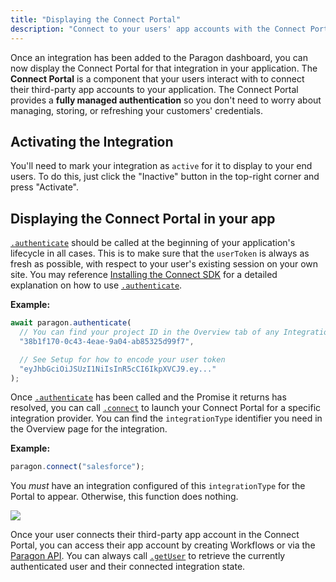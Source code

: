 ```yaml
---
title: "Displaying the Connect Portal"
description: "Connect to your users' app accounts with the Connect Portal"
---
```


Once an integration has been added to the Paragon dashboard, you can now display the Connect Portal for that integration in your application. The **Connect Portal** is a component that your users interact with to connect their third-party app accounts to your application. The Connect Portal provides a **fully managed authentication** so you don't need to worry about managing, storing, or refreshing your customers' credentials.

## Activating the Integration

You'll need to mark your integration as `active` for it to display to your end users. To do this, just click the "Inactive" button in the top-right corner and press "Activate".

## Displaying the Connect Portal in your app

[`.authenticate`](/api/api-reference#authenticate-projectid-string-usertoken-string) should be called at the beginning of your application's lifecycle in all cases. This is to make sure that the `userToken` is always as fresh as possible, with respect to your user's existing session on your own site. You may reference [Installing the Connect SDK](/getting-started/installing-the-connect-sdk#setup) for a detailed explanation on how to use [`.authenticate`](/api/api-reference#authenticate-projectid-string-usertoken-string).

**Example:**

```js
await paragon.authenticate(
  // You can find your project ID in the Overview tab of any Integration
  "38b1f170-0c43-4eae-9a04-ab85325d99f7",

  // See Setup for how to encode your user token
  "eyJhbGciOiJSUzI1NiIsInR5cCI6IkpXVCJ9.ey..."
);
```

Once [`.authenticate`](/api/api-reference#authenticate-projectid-string-usertoken-string) has been called and the Promise it returns has resolved, you can call [`.connect`](/api/api-reference#connect-integrationtype-string) to launch your Connect Portal for a specific integration provider. You can find the `integrationType` identifier you need in the Overview page for the integration.

**Example:**

```js
paragon.connect("salesforce");
```

You *must* have an integration configured of this `integrationType` for the Portal to appear. Otherwise, this function does nothing.

![](/images/assets/AddingdevelopercredentialstoaSalesforceapplicationinParagonConnect.png)

Once your user connects their third-party app account in the Connect Portal, you can access their app account by creating Workflows or via the [Paragon API](/api/making-api-requests). You can always call [`.getUser`](/api/api-reference#getuser-paragonuser) to retrieve the currently authenticated user and their connected integration state.